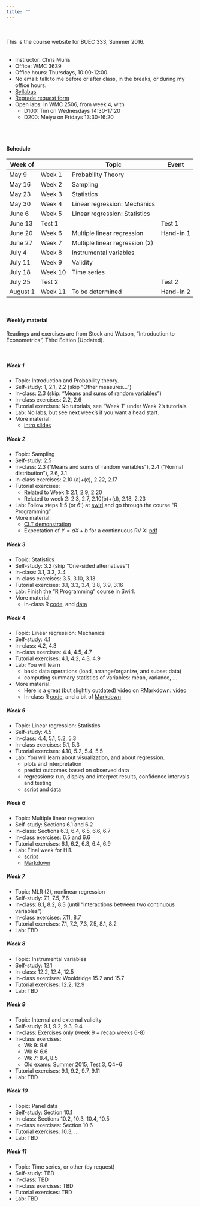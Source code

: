 ```yaml
---
title: ""
---
```


<br>
<br>
This is the course website for BUEC 333, Summer 2016. 
<br>
<br>

* Instructor: Chris Muris
* Office: WMC 3639
* Office hours: Thursdays, 10:00-12:00.
* No email: talk to me before or after class, in the breaks, or during my office hours.
* [Syllabus](./admin/Syllabus-BUEC333-Summer2016.pdf)
* [Regrade request form](./admin/regradingForm.pdf)
* Open labs: In WMC 2506, from week 4, with
    - D100: Tim on Wednesdays 14:30-17:20
    - D200: Meiyu on Fridays 13:30-16:20
   
<br>
<br>

#### Schedule

| Week of  |         | Topic                          | Event     |
|----------|---------|--------------------------------|-----------|
| May 9    | Week 1  | Probability Theory             |           |
| May 16   | Week 2  | Sampling                       |           |
| May 23   | Week 3  | Statistics                     |           |
| May 30   | Week 4  | Linear regression: Mechanics   |           |
| June 6   | Week 5  | Linear regression: Statistics  |           |
| June 13  | Test 1  |                                | Test 1    |
| June 20  | Week 6  | Multiple linear regression     | Hand-in 1 |
| June 27  | Week 7  | Multiple linear regression (2) |           |
| July 4   | Week 8  | Instrumental variables      |           |
| July 11  | Week 9  | Validity          |           |
| July 18  | Week 10 | Time series                    |           |
| July 25  | Test 2  |                                | Test 2    |
| August 1 | Week 11 | To be determined               | Hand-in 2 |

<br>

#### Weekly material {.tabset .tabset-pills}

Readings and exercises are from Stock and Watson, "Introduction to Econometrics", Third Edition (Updated).

<br>

##### Week 1

* Topic: Introduction and Probability theory.
* Self-study: 1, 2.1, 2.2 (skip "Other measures...")
* In-class: 2.3 (skip: "Means and sums of random variables")
* In-class exercises: 2.2, 2.6
* Tutorial exercises: No tutorials, see "Week 1" under Week 2's tutorials.
* Lab: No labs, but see next week's if you want a head start.
* More material:
    - [intro slides](./slides/week1-intro.pdf)

##### Week 2

* Topic: Sampling
* Self-study: 2.5
* In-class: 2.3 ("Means and sums of random variables"), 2.4 ("Normal distribution"), 2.6, 3.1
* In-class exercises: 2.10 (a)+(c), 2.22, 2.17
* Tutorial exercises: 
    - Related to Week 1: 2.1, 2.9, 2.20
    - Related to week 2: 2.3, 2.7, 2.10(b)+(d), 2.18, 2.23
* Lab: Follow steps 1-5 (or 6!) at [swirl](http://swirlstats.com/students.html) and go through the course "R Programming"
* More material:
    - [CLT demonstration](http://blog.vctr.me/posts/central-limit-theorem.html)
    - Expectation of $Y=aX+b$ for a continnuous RV $X$: [pdf](./notes/expectation-of-a-linear-transformation-of-a-continuous-random-variable.pdf)

##### Week 3

* Topic: Statistics
* Self-study: 3.2 (skip "One-sided alternatives")
* In-class: 3.1, 3.3, 3.4
* In-class exercises: 3.5, 3.10, 3.13
* Tutorial exercises: 3.1, 3.3, 3.4, 3.8, 3.9, 3.16
* Lab: Finish the "R Programming" course in Swirl. 
* More material:
    - In-class R [code](./code/week3-STAR.R), and [data](./code/testscores_california_1999.csv)

##### Week 4

* Topic: Linear regression: Mechanics
* Self-study: 4.1
* In-class: 4.2, 4.3
* In-class exercises: 4.4, 4.5, 4.7
* Tutorial exercises: 4.1, 4.2, 4.3, 4.9
* Lab: You will learn 
    - basic data operations (load, arrange/organize, and subset data)
    - computing summary statistics of variables: mean, variance, ...
* More material:
    - Here is a great (but slightly outdated) video on RMarkdown: [video](https://youtu.be/-apyD5f9nwg)
    - In-class R [code](./code/week4-STAR-reg.R), and a bit of [Markdown](./code/week4-RMarkdown.Rmd)


##### Week 5

* Topic: Linear regression: Statistics
* Self-study: 4.5
* In-class: 4.4, 5.1, 5.2, 5.3
* In-class exercises: 5.1, 5.3
* Tutorial exercises: 4.10, 5.2, 5.4, 5.5
* Lab: You will learn about visualization, and about regression. 
    - plots and interpretation
    - predict outcomes based on observed data
    - regressions: run, display and interpret results, confidence intervals and testing
    - [script](./labfiles/BasicExercises2.R) and [data](./labfiles/testdata.csv)


##### Week 6

* Topic: Multiple linear regression
* Self-study: Sections 6.1 and 6.2
* In-class: Sections 6.3, 6.4, 6.5, 6.6, 6.7
* In-class exercises: 6.5 and 6.6
* Tutorial exercises: 6.1, 6.2, 6.3, 6.4, 6.9
* Lab: Final week for HI1.
    - [script](./labfiles/week5/script.R)
    - [Markdown](./labfiles/week5/Test.Rmd)

##### Week 7

* Topic: MLR (2), nonlinear regression
* Self-study: 7.1, 7.5, 7.6
* In-class: 8.1, 8.2, 8.3 (until "Interactions between two continuous variables")
* In-class exercises: 7.11, 8.7
* Tutorial exercises: 7.1, 7.2, 7.3, 7.5, 8.1, 8.2 
* Lab: TBD

##### Week 8

* Topic: Instrumental variables
* Self-study: 12.1
* In-class: 12.2, 12.4, 12.5
* In-class exercises: Wooldridge 15.2 and 15.7 
* Tutorial exercises: 12.2, 12.9
* Lab: TBD

##### Week 9

* Topic: Internal and external validity
* Self-study: 9.1, 9.2, 9.3, 9.4
* In-class: Exercises only (week 9 + recap weeks 6-8)
* In-class exercises: 
    - Wk 9: 9.6
    - Wk 6: 6.6
    - Wk 7: 8.4, 8.5
    - Old exams: Summer 2015, Test 3, Q4+6
* Tutorial exercises: 9.1, 9.2, 9.7, 9.11
* Lab: TBD

##### Week 10

* Topic: Panel data
* Self-study: Section 10.1
* In-class: Sections 10.2, 10.3, 10.4, 10.5
* In-class exercises: Section 10.6
* Tutorial exercises: 10.3, ...
* Lab: TBD

##### Week 11

* Topic: Time series, or other (by request)
* Self-study: TBD
* In-class: TBD
* In-class exercises: TBD
* Tutorial exercises: TBD
* Lab: TBD

